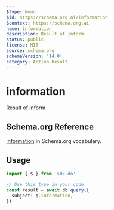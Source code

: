 ```yaml
---
$type: Noun
$id: https://schema.org.ai/information
$context: https://schema.org.ai
name: information
description: Result of inform
status: public
license: MIT
source: schema.org
schemaVersion: '14.0'
category: Action Result
---
```


# information

Result of inform

## Schema.org Reference

[information](https://schema.org/InformAction) in Schema.org vocabulary.

## Usage

```typescript
import { $ } from 'sdk.do'

// Use this type in your code
const result = await db.query({
  subject: $.information,
})
```

